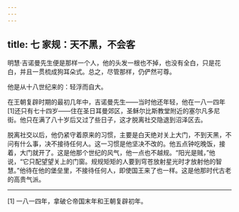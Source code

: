 ```yaml
---
---
---
```

title: 七 家规：天不黑，不会客
---




明慧·吉诺曼先生便是那样一个人，他的头发一根也不掉，也没有全白，只是花白，并且一贯梳成狗耳朵式。总之，尽管那样，仍俨然可尊。

他是从十八世纪来的：轻浮而自大。

在王朝复辟时期的最初几年中，吉诺曼先生——当时他还年轻，他在一八一四年[1]还只有七十四岁——住在圣日耳曼郊区，圣稣尔比斯教堂附近的塞尔凡多尼街。他只在满了八十岁后又过了些日子，这才脱离社交隐退到沼泽区去。

脱离社交以后，他仍紧守着原来的习惯，主要是白天绝对关上大门，不到天黑，不问有什么事，决不接待任何人。这一习惯是他坚决不改的。他五点钟吃晚饭，接着，大门就开了。这是他那个世纪的风气，他一点也不越规。“阳光是贼，”他说，“它只配望望关上的门窗。规规矩矩的人要到穹苍放射星光时才放射他的智慧。”他待在他的堡垒里，不接待任何人，即使国王来了也一样。这是他那时代古老的高贵气派。



* * *



[1] 一八一四年，拿破仑帝国末年和王朝复辟初年。